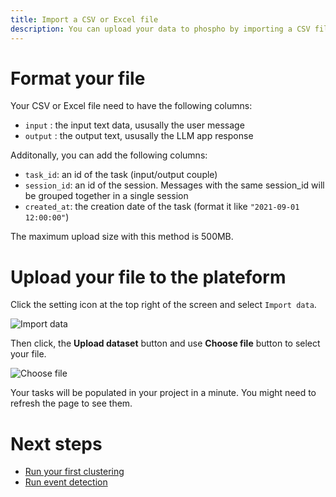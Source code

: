 ```yaml
---
title: Import a CSV or Excel file
description: You can upload your data to phospho by importing a CSV file or an Excel file
---
```


# Format your file

Your CSV or Excel file need to have the following columns:

- `input` : the input text data, ususally the user message
- `output` : the output text, ususally the LLM app response

Additonally, you can add the following columns:

- `task_id`: an id of the task (input/output couple)
- `session_id`: an id of the session. Messages with the same session_id will be grouped together in a single session
- `created_at`: the creation date of the task (format it like `"2021-09-01 12:00:00"`)

The maximum upload size with this method is 500MB.

# Upload your file to the plateform

Click the setting icon at the top right of the screen and select `Import data`.

![Import data](../images/import/import_data.png)

Then click, the **Upload dataset** button and use **Choose file** button to select your file.

![Choose file](../images/import/start_sending_data.png)

Your tasks will be populated in your project in a minute. You might need to refresh the page to see them.

# Next steps

- [Run your first clustering](../analytics/clustering)
- [Run event detection](../analytics/events.mdx)